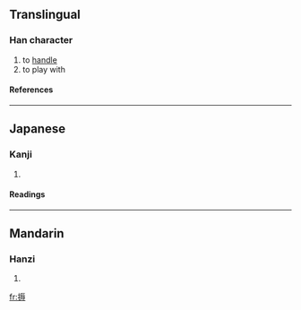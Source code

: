 ==Translingual==
===Han character===
{{Han char|rn=64|rad=手|as=10|sn=13|four=|canj=手一女戈 (QMVI)}}
# to [[handle]]
# to play with
====References====
{{Han ref|kx=0447.030|dkj=12482|dj=0797.150|hdz=31930.080|uh=6419|ud=25625}}
----
==Japanese==
===Kanji===
{{ja-kanji|grade=|rs=手10}}
# {{defn|Japanese}} 
====Readings====
{{ja-readings|on=[[ぬ]] (nu), [[どう]] (dō), [[にょう]] (nyō), [[だく]] (daku), [[じょく]] (joku)|kun=[[ささえる]] (sasaeru), [[おさえる]] (osaeru), [[ひねる]] (hineru)}}
----
==Mandarin==
===Hanzi===
{{cmn-hanzi|pin=[[nù]] ([[nu4]])|wg=nu<sup>4</sup>}}
# {{defn|Mandarin}}

[[fr:搙]]